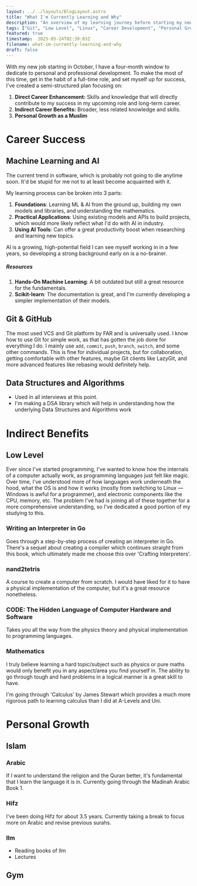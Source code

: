 ```yaml
---
layout: ../../layouts/BlogLayout.astro
title: "What I'm Currently Learning and Why"
description: "An overview of my learning journey before starting my new role, focusing on career development, personal growth, and hobbies."
tags: ["Git", "Low Level", "Linux", "Career Development", "Personal Growth"]
featured: true
timestamp:  2025-05-24T02:39:03Z
filename: what-im-currently-learning-and-why
draft: false
---
```


With my new job starting in October, I have a four-month window to dedicate to personal and professional development. To make the most of this time, get in the habit of a full-time role, and set myself up for success, I've created a semi-structured plan focusing on:

1.  **Direct Career Enhancement:** Skills and knowledge that will directly contribute to my success in my upcoming role and long-term career.
2.  **Indirect Career Benefits:** Broader, less related knowledge and skills.
3.  **Personal Growth as a Muslim**

# Career Success
## Machine Learning and AI
The current trend in software, which is probably not going to die anytime soon. It'd be stupid for me not to at least become acquainted with it. 

My learning process can be broken into 3 parts:
1. **Foundations**: Learning ML & AI from the ground up, building my own models and libraries, and understanding the mathematics.
2. **Practical Applications**: Using existing models and APIs to build projects, which would more likely reflect what I'd do with AI in industry.
3. **Using AI Tools**: Can offer a great productivity boost when researching and learning new topics.

AI is a growing, high-potential field I can see myself working in in a few years, so developing a strong background early on is a no-brainer.

##### Resources
1. **Hands-On Machine Learning**: A bit outdated but still a great resource for the fundamentals.
2. **Scikit-learn**: The documentation is great, and I'm currently developing a simpler implementation of their models.

## Git & GitHub
The most used VCS and Git platform by FAR and is universally used. I know how to use Git for simple work, as that has gotten the job done for everything I do. I mainly use `add`, `commit`, `push`, `branch`, `switch`, and some other commands. This is fine for individual projects, but for collaboration, getting comfortable with other features, maybe Git clients like LazyGit, and more advanced features like rebasing would definitely help.

## Data Structures and Algorithms
- Used in all interviews at this point.
- I'm making a DSA library which will help in understanding how the underlying Data Structures and Algorithms work

# Indirect Benefits
## Low Level
Ever since I've started programming, I've wanted to know how the internals of a computer actually work, as programming languages just felt like magic. Over time, I've understood more of how languages work underneath the hood, what the OS is and how it works (mostly from switching to Linux — Windows is awful for a programmer), and electronic components like the CPU, memory, etc. The problem I've had is joining all of these together for a more comprehensive understanding, so I've dedicated a good portion of my studying to this.

### Writing an Interpreter in Go
Goes through a step-by-step process of creating an interpreter in Go. There's a sequel about creating a compiler which continues straight from this book, which ultimately made me choose this over 'Crafting Interpreters'.

### nand2tetris
A course to create a computer from scratch. I would have liked for it to have a physical implementation of the computer, but it's a great resource nonetheless.

### CODE: The Hidden Language of Computer Hardware and Software
Takes you all the way from the physics theory and physical implementation to programming languages.

### Mathematics
I truly believe learning a hard topic/subject such as physics or pure maths would only benefit you in any aspect/area you find yourself in. The ability to go through tough and hard problems in a logical manner is a great skill to have.

I'm going through 'Calculus' by James Stewart which provides a much more rigorous path to learning calculus than I did at A-Levels and Uni.

# Personal Growth

## Islam

### Arabic
If I want to understand the religion and the Quran better, it's fundamental that I learn the language it is in.
Currently going through the Madinah Arabic Book 1.

### Hifz
I've been doing Hifz for about 3.5 years. Currently taking a break to focus more on Arabic and revise previous surahs.

### Ilm
- Reading books of Ilm
- Lectures

## Gym